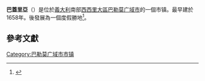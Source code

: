 {{Infobox CityIT |
  name=巴蓋里亞|
  native_name       = Bagheria |
  official_name     =  |
  image_skyline     = Barques de pêche sur la plage d' Aspra (1).jpg |
  image_caption     = 岸边风景 |
  region            = [[西西里岛|西西里大区]] |
  province          = [[巴勒莫广域市|巴勒莫广域市]] |
  elevation_m          = 76|
  area_total_km2   = 29|
  population_as_of  = 2004年12月31日|
  population_total = 53,381|
  population_density_km2 = 1841|
  timezone          = [[欧洲中部时间|CET]]、[[UTC|UTC]]+1 |
  coordinates       = {{coord|38|05|N|13|30|E}}|
  telephone         = 091|
  postalcode        = 90011|
  gentilic          = |
  website           = [http://www.comune.bagheria.pa.it/] |
}}
'''巴蓋里亞'''（{{lang-it|Bagheria}}）是位於[[義大利|義大利]]南部[[西西里大區|西西里大區]][[巴勒莫广域市|巴勒莫广域市]]的一個市镇。最早建於1658年。後發展為一個度假勝地<ref> {{Cite book | author = 鹽野七生 | title = 羅馬滅亡後的地中海世界（上） | location = 北京 | publisher = 中信 | date = 2014年7月 | pages = 56、58-59 | ISBN = 9787508644981 | accessdate = 2018年7月10日 | language = 中文}} </ref>。

==參考文獻==
{{reflist}}

{{巴勒莫廣域市市鎮}}
{{Authority control}}

{{DEFAULTSORT:Bagheria}}
[[Category:巴勒莫广域市市镇|Category:巴勒莫广域市市镇]]